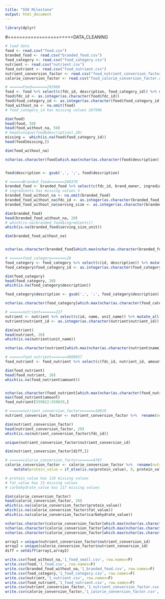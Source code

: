 ```yaml
---
title: "550 Milestone"
output: html_document
---
```

  
```r
library(dplyr)
```


#=======================DATA_CLEANING
```r
# load data
food <- read.csv("food.csv")
branded_food <- read.csv("branded_food.csv")
food_category <- read.csv("food_category.csv")
nutrient <- read.csv("nutrient.csv")
food_nutrient <- read.csv("food_nutrient.csv")
nutrient_conversion_factor <- read.csv("food_nutrient_conversion_factor.csv")
calorie_conversion_factor <- read.csv("food_calorie_conversion_factor.csv")

```

```r
# ======Food=======292060
food <- food %>% select(c(fdc_id, description, food_category_id)) %>% mutate_all(tolower)
food$fdc_id <- as.integer(as.character(food$fdc_id))
food$food_category_id <- as.integer(as.character(food$food_category_id))
food_without_na <- na.omit(food)
# food_category_id has missing values 267906
```

```r
dim(food)
head(food, 50)
head(food_without_na, 50)
# head(unique(food$description),20)
missing =  which(is.na(food$food_category_id))
head(food[missing,])

dim(food_without_na)

nchar(as.character(food[which.max(nchar(as.character(food$description))),]$description))


food$description <- gsub(',', ';', food$description)
```

```r
# ======Branded_food=======260370
branded_food <- branded_food %>% select(c(fdc_id, brand_owner, ingredients, serving_size, serving_size_unit)) %>% mutate_all(tolower)
# ingredients has missing values 5
branded_food_without_na <- na.omit(branded_food)
branded_food_without_na$fdc_id <- as.integer(as.character(branded_food_without_na$fdc_id))
branded_food_without_na$serving_size <- as.integer(as.character(branded_food_without_na$serving_size))
```

```r
dim(branded_food)
head(branded_food_without_na, 20)
# which(is.na(branded_food$ingredients))
which(is.na(branded_food$serving_size_unit))

dim(branded_food_without_na)


nchar(as.character(branded_food[which.max(nchar(as.character(branded_food$serving_size_unit))),]$serving_size_unit))

```



```r
# ======food_category=======28
food_category <- food_category %>% select(c(id, description)) %>% mutate_all(tolower) %>% rename(food_category_id = id)
food_category$food_category_id <- as.integer(as.character(food_category$food_category_id))
```

```r
dim(food_category)
head(food_category, 20)
which(is.na(food_category$description))

food_category$description <- gsub(',', ';', food_category$description)

nchar(as.character(food_category[which.max(nchar(as.character(food_category$description))),]$description))
```




```r
# ======nutrient=======227
nutrient <- nutrient %>% select(c(id, name, unit_name)) %>% mutate_all(tolower) %>% rename(nutrient_id = id)
nutrient$nutrient_id <- as.integer(as.character(nutrient$nutrient_id))
```

```r
dim(nutrient)
head(nutrient, 20)
which(is.na(nutrient$unit_name))

nchar(as.character(nutrient[which.max(nchar(as.character(nutrient$name))),]$name))
```



```r
# ======food_nutrient=======4800957
food_nutrient <- food_nutrient %>% select(c(fdc_id, nutrient_id, amount))
```

```r
dim(food_nutrient)
head(food_nutrient, 20)
which(is.na(food_nutrient$amount))


nchar(as.character(food_nutrient[which.max(nchar(as.character(food_nutrient$amount))),]$amount))
max(food_nutrient$amount)
food_nutrient[559022:559029,]
```


```r
# ======nutrient_conversion_factor=======10919
nutrient_conversion_factor <- nutrient_conversion_factor %>%  rename(nutrient_conversion_id = id)
```

```r
dim(nutrient_conversion_factor)
head(nutrient_conversion_factor, 20)
which(is.na(nutrient_conversion_factor$fdc_id))

unique(nutrient_conversion_factor$nutrient_conversion_id)

dim(nutrient_conversion_factor[diff,])
```

```r
# ======calorie_conversion_factor=======4767
calorie_conversion_factor <- calorie_conversion_factor %>%  rename(nutrient_conversion_id = food_nutrient_conversion_factor_id) %>%
    mutate(protein_value = if_else(is.na(protein_value), 0, protein_value),fat_value = if_else(is.na(fat_value), 0, fat_value) , carbohydrate_value=  if_else(is.na(carbohydrate_value), 0, carbohydrate_value))

# protein_value has 110 missing values
# fat_value has 15 missing values
# carbohydrate_value has 117 missing values
```

```r
dim(calorie_conversion_factor)
head(calorie_conversion_factor, 20)
which(is.na(calorie_conversion_factor$protein_value))
which(is.na(calorie_conversion_factor$fat_value))
which(is.na(calorie_conversion_factor$carbohydrate_value))

nchar(as.character(calorie_conversion_factor[which.max(nchar(as.character(calorie_conversion_factor$protein_value))),]$protein_value))
nchar(as.character(calorie_conversion_factor[which.max(nchar(as.character(calorie_conversion_factor$fat_value))),]$fat_value))
nchar(as.character(calorie_conversion_factor[which.max(nchar(as.character(calorie_conversion_factor$carbohydrate_value))),]$carbohydrate_value))

array1 = unique(nutrient_conversion_factor$nutrient_conversion_id)
array2 = unique(calorie_conversion_factor$nutrient_conversion_id)
diff = setdiff(array1,array2)
```


```r
write.csv(food_without_na,'1_food_small.csv', row.names=F)
write.csv(food,'1_food.csv', row.names=F)
write.csv(branded_food_without_na,'1_branded_food.csv', row.names=F)
write.csv(food_category,'1_food_category.csv', row.names=F)
write.csv(nutrient,'1_nutrient.csv', row.names=F)
write.csv(food_nutrient,'1_food_nutrient.csv', row.names=F)
write.csv(nutrient_conversion_factor,'1_nutrient_conversion_factor.csv', row.names=F)
write.csv(calorie_conversion_factor,'1_calorie_conversion_factor.csv', row.names=F)
```






